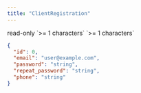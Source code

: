```yaml
---
title: "ClientRegistration"
---
```


<ResponseField name="id" type="integer">
  read-only
</ResponseField>

<ResponseField name="email" type="string<email>" required>
  `>= 1 characters`
</ResponseField>

<ResponseField name="password" type="string" required />

<ResponseField name="repeat_password" type="string" required />

<ResponseField name="phone" type="string" required>
  `>= 1 characters`
</ResponseField>

<ResponseExample>

```json
{
  "id": 0,
  "email": "user@example.com",
  "password": "string",
  "repeat_password": "string",
  "phone": "string"
}
```

</ResponseExample>
